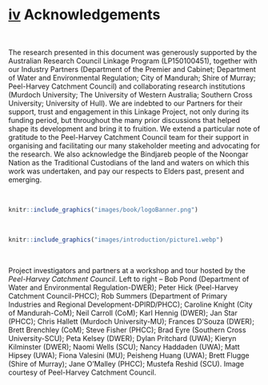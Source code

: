 # <u>iv</u>  Acknowledgements {-}

<br>

::: {.body-text width="100%"}
The research presented in this document was generously supported by the Australian Research Council Linkage Program (LP150100451), together with our Industry Partners (Department of the Premier and Cabinet; Department of Water and Environmental Regulation; City of Mandurah; Shire of Murray; Peel-Harvey Catchment Council) and collaborating research institutions (Murdoch University; The University of Western Australia; Southern Cross University; University of Hull). We are indebted to our Partners for their support, trust and engagement in this Linkage Project, not only during its funding period, but throughout the many prior discussions that helped shape its development and bring it to fruition. We extend a particular note of gratitude to the Peel-Harvey Catchment Council team for their support in organising and  facilitating our many stakeholder meeting and advocating for the research. We also acknowledge the Bindjareb people of the Noongar Nation as the Traditional Custodians of the land and waters on which this work was undertaken, and pay our respects to Elders past, present and emerging.
:::

<br>

```r
knitr::include_graphics("images/book/logoBanner.png")

```

<br>

```r
knitr::include_graphics("images/introduction/picture1.webp")
```


<br>


::: {.author-info width="100%"}
Project investigators and partners at a workshop and tour hosted by the *Peel-Harvey Catchment Council*. Left to right – Bob Pond (Department of Water and Environmental Regulation-DWER); Peter Hick (Peel-Harvey Catchment Council-PHCC); Rob Summers (Department of Primary Industries and Regional Development-DPIRD/PHCC); Caroline Knight (City of Mandurah-CoM); Neil Carroll (CoM); Karl Hennig (DWER); Jan Star (PHCC); Chris Hallett (Murdoch University-MU); Frances D’Souza (DWER); Brett Brenchley (CoM); Steve Fisher (PHCC); Brad Eyre (Southern Cross University-SCU); Peta Kelsey (DWER); Dylan Pritchard (UWA); Kieryn Kilminster (DWER); Naomi Wells (SCU); Nancy Haddaden (UWA); Matt Hipsey (UWA); Fiona Valesini (MU); Peisheng Huang (UWA); Brett Flugge (Shire of Murray); Jane O’Malley (PHCC); Mustefa Reshid (SCU). Image courtesy of Peel-Harvey Catchment Council.
:::

<br>


